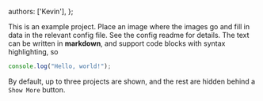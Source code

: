   authors: ['Kevin'],
};

This is an example project. Place an image where the images go 
and fill in data in the relevant config file. See the config 
readme for details. The text can be written in __markdown__, 
and support code blocks with syntax highlighting, so

```javascript
console.log("Hello, world!");
```


By default, up to three projects are shown, and the rest are
hidden behind a `Show More` button.